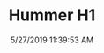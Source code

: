 ---
width: 2000
height: 1333
title: Hummer H1
description: Camo Hummer H1 in Dripping Springs.
date: 5/27/2019 11:39:53 AM
cameraMake: Sony
cameraModel: ILCE-7M3
lens: FE 24-105mm F4 G OSS
settingsfStop: f/5.6
settingsISO: ISO 100
settingsShutter: 1/200
settingsFocalLength: 85 mm
---